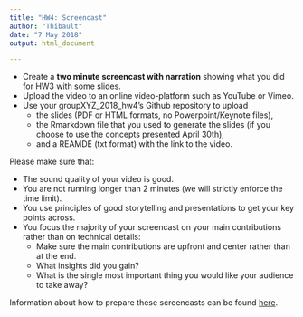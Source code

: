 ```yaml
---
title: "HW4: Screencast"
author: "Thibault"
date: "7 May 2018"
output: html_document

---
```


* Create a __two minute screencast with narration__ showing what 
you did for HW3 with some slides.
* Upload the video to an online video-platform such as YouTube or Vimeo.
* Use your groupXYZ_2018_hw4's Github repository to upload
    * the slides (PDF or HTML formats, no Powerpoint/Keynote files), 
    * the Rmarkdown file that you used to generate the slides 
    (if you choose to use the concepts presented April 30th), 
    * and a REAMDE (txt format) with the link to the video.

Please make sure that:

* The sound quality of your video is good. 
* You are not running longer than 2 minutes (we will strictly enforce the time limit).
* You use principles of good storytelling and presentations to get your key points across. 
* You focus the majority of your screencast on your main contributions rather than on technical details:
    * Make sure the main contributions are upfront and center rather than at the end.
    * What insights did you gain? 
    * What is the single most important thing you would like your audience to take away? 

Information about how to prepare these screencasts can be found [here](https://docs.google.com/document/d/1alPLuBOW5YPoQDa57KZes1h72PoQDoDj21-UEKOHp1I/pub). 